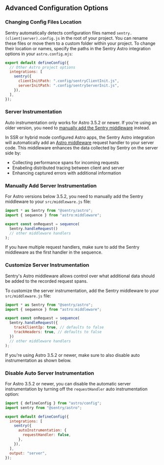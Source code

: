 ## Advanced Configuration Options

### Changing Config Files Location

Sentry automatically detects configuration files named `sentry.(client|server).config.js` in the root of your project. You can rename these files or move them to a custom folder within your project.
To change their location or names, specify the paths in the Sentry Astro integration options in your `astro.config.mjs`:

```javascript {filename:astro.config.mjs}
export default defineConfig({
  // Other Astro project options
  integrations: [
    sentry({
      clientInitPath: ".config/sentryClientInit.js",
      serverInitPath: ".config/sentryServerInit.js",
    }),
  ],
});
```

### Server Instrumentation

<Alert>

Auto instrumentation only works for Astro 3.5.2 or newer. If you're using an older version, you need to [manually add the Sentry middleware](#manually-add-server-instrumentation) instead.

</Alert>

In SSR or hybrid mode configured Astro apps, the Sentry Astro integration will automatically add an [Astro middleware](https://docs.astro.build/en/guides/middleware/) request handler to your server code. This middleware enhances the data collected by Sentry on the server side by:

- Collecting performance spans for incoming requests
- Enabeling distributed tracing between client and server
- Enhancing captured errors with additional information

### Manually Add Server Instrumentation

For Astro versions below 3.5.2, you need to manually add the Sentry middleware to your `src/middleware.js` file:

```javascript {filename:src/middleware.(js|ts)}
import * as Sentry from "@sentry/astro";
import { sequence } from "astro:middleware";

export const onRequest = sequence(
  Sentry.handleRequest()
  // other middleware handlers
);
```

If you have multiple request handlers, make sure to add the Sentry middleware as the first handler in the sequence.

### Customize Server Instrumentation

Sentry's Astro middleware allows control over what additional data should be added to the recorded request spans.

To customize the server instrumentation, add the Sentry middleware to your `src/middleware.js` file:

```javascript {filename:src/middleware.(js|ts)}
import * as Sentry from "@sentry/astro";
import { sequence } from "astro:middleware";

export const onRequest = sequence(
  Sentry.handleRequest({
    trackClientIp: true, // defaults to false
    trackHeaders: true, // defaults to false
  })
  // other middleware handlers
);
```

If you're using Astro 3.5.2 or newer, make sure to also disable auto instrumentation as shown below.

### Disable Auto Server Instrumentation

For Astro 3.5.2 or newer, you can disable the automatic server instrumentation by turning off the `requestHandler` auto instrumentation option:

```javascript {filename:astro.config.mjs}
import { defineConfig } from "astro/config";
import sentry from "@sentry/astro";

export default defineConfig({
  integrations: [
    sentry({
      autoInstrumentation: {
        requestHandler: false,
      },
    }),
  ],
  output: "server",
});
```
